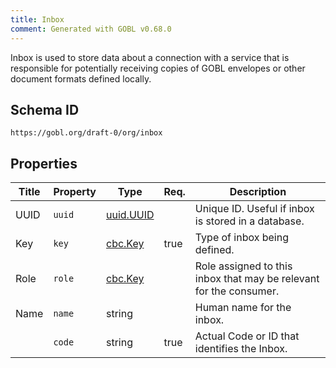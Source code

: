 ```yaml
---
title: Inbox
comment: Generated with GOBL v0.68.0
---
```


Inbox is used to store data about a connection with a service that is responsible for potentially receiving copies of GOBL envelopes or other document formats defined locally.

## Schema ID

`https://gobl.org/draft-0/org/inbox`

## Properties

| Title | Property | Type                            | Req. | Description                                                        |
|-------|----------|---------------------------------|------|--------------------------------------------------------------------|
| UUID  | `uuid`   | [uuid.UUID](/draft-0/uuid/uuid) |      | Unique ID. Useful if inbox is stored in a database.                |
| Key   | `key`    | [cbc.Key](/draft-0/cbc/key)     | true | Type of inbox being defined.                                       |
| Role  | `role`   | [cbc.Key](/draft-0/cbc/key)     |      | Role assigned to this inbox that may be relevant for the consumer. |
| Name  | `name`   | string                          |      | Human name for the inbox.                                          |
|       | `code`   | string                          | true | Actual Code or ID that identifies the Inbox.                       |

